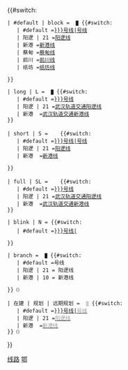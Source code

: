 <includeonly>{{#switch:{{{2|}}}

 | #default | block = &#32;<small><span style="color:{{武汉地铁颜色|{{{1}}}|s}}">█</span></small>&#32;{{#switch:{{{1}}}
    | #default =[[武汉轨道交通{{{1|}}}号线|{{{1|}}}号线]]
    | 阳逻 | 21 =[[武汉轨道交通阳逻线|阳逻线]]
    | 新港 =[[武汉轨道交通10号线|新港线]]
    | 蔡甸 =[[武汉轨道交通4号线|蔡甸线]]
    | 前川 =[[武汉轨道交通7号线|前川线]]
    | 纸坊 =[[武汉轨道交通7号线|纸坊线]]

 }}

 | long | L = &#32;<small><span style="color:{{武汉地铁颜色|{{{1}}}|s}}">█</span></small>&#32;{{#switch:{{{1}}}
    | #default =[[武汉轨道交通{{{1|}}}号线]]
    | 阳逻 | 21 =[[武汉轨道交通阳逻线]]
    | 新港  =[[武汉轨道交通新港线]] 
 }}

 | short | S = &#32;<span style="white-space: nowrap; border-left: 0.5em solid {{武汉地铁颜色|{{{1}}}|s}}; padding-left: 0.5em;"></span>&#32;{{#switch:{{{1}}}
    | #default =[[武汉轨道交通{{{1|}}}号线|{{{1|}}}号线]]
    | 阳逻 | 21 =[[武汉轨道交通阳逻线|阳逻线]]
    | 新港  =[[武汉轨道交通新港线|新港线]]

 }}

 | full | SL = &#32;<span style="white-space: nowrap; border-left: 0.5em solid {{武汉地铁颜色|{{{1}}}|s}}; padding-left: 0.5em;"></span>&#32;{{#switch:{{{1}}}
    | #default =[[武汉轨道交通{{{1|}}}号线]]
    | 阳逻 | 21 =[[武汉轨道交通阳逻线]]
    | 新港  =[[武汉轨道交通新港线]] 
 }}

 | blink | N = {{#switch:{{{1}}}
    | #default =[[武汉轨道交通{{{1|}}}号线|<span style="display: inline-block; height: 1.2em; width: 1.5em; line-height: 1.25em; font-family: sans-serif; font-size: 100%; text-align: center; color: white; border-radius: 2px; background-color: {{武汉地铁颜色|{{{1}}}|s}}">{{{1|}}}</span>]]
   
 }}

 | branch = &#32;<small><span style="color:{{武汉地铁颜色|{{{1}}}|s}}">█</span></small>&#32;{{#switch:{{{1}}}
    | #default ={{{1|}}}号线
    | 阳逻 | 21 = 阳逻线
    | 新港 | 10 = 新港线

 }}<small>（{{{3}}}）</small>

 | 在建 | 规划 | 远期规划 = &#32;<small><span style="color:#ccc">█</span></small>&#32;{{#switch:{{{1}}}
    | #default =[[武汉轨道交通{{{1|}}}号线|<span style="color:#999">{{{1|}}}号线</span>]]
    | 阳逻 | 21 =[[武汉轨道交通阳逻线|<span style="color:#999">阳逻线</span>]]
    | 新港  =[[武汉轨道交通新港线|<span style="color:#999">新港线</span>]]
 }}<small>（{{{2|}}}）</small>


}}</includeonly><noinclude>
{{documentation}}
[[Category:武汉地铁模板|线路]]
[[Category:路线标志模板|鄂]]
</noinclude>